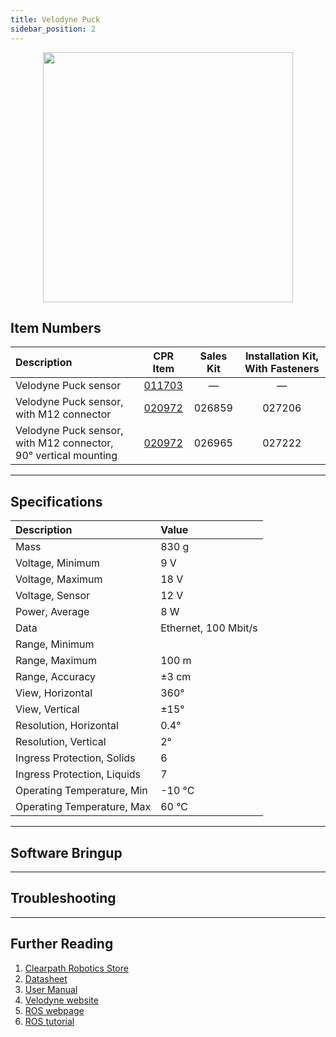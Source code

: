 ```yaml
---
title: Velodyne Puck
sidebar_position: 2
---
```



<center>
  <img
    src="/img/sensor_images/sensor_velodyne_puck_1.jpg"
    width="400"
  />
</center>

## Item Numbers

| Description                                                     |                         CPR Item                         | Sales Kit | Installation Kit, With Fasteners |
| :-------------------------------------------------------------- | :------------------------------------------------------: | :-------: | :------------------------------: |
| Velodyne Puck sensor                                            | [011703](/assets/pdf/clearpath_robotics_011703-TDS2.pdf) |     —     |                —                 |
| Velodyne Puck sensor, with M12 connector                        | [020972](/assets/pdf/clearpath_robotics_020972-TDS2.pdf) |  026859   |              027206              |
| Velodyne Puck sensor, with M12 connector, 90° vertical mounting | [020972](/assets/pdf/clearpath_robotics_020972-TDS2.pdf) |  026965   |              027222              |

---

## Specifications

| Description                | Value                |
| :------------------------- | :------------------- |
| Mass                       | 830 g                |
| Voltage, Minimum           | 9 V                  |
| Voltage, Maximum           | 18 V                 |
| Voltage, Sensor            | 12 V                 |
| Power, Average             | 8 W                  |
| Data                       | Ethernet, 100 Mbit/s |
| Range, Minimum             |                      |
| Range, Maximum             | 100 m                |
| Range, Accuracy            | ±3 cm                |
| View, Horizontal           | 360°                 |
| View, Vertical             | ±15°                 |
| Resolution, Horizontal     | 0.4°                 |
| Resolution, Vertical       | 2°                   |
| Ingress Protection, Solids         | 6  |
| Ingress Protection, Liquids        | 7   |
| Operating Temperature, Min | -10 °C               |
| Operating Temperature, Max | 60 °C                |

---

## Software Bringup

<SoftwareBringup />

---

## Troubleshooting

<Support />

---

## Further Reading

1.  [Clearpath Robotics Store](https://store.clearpathrobotics.com/collections/3d-lidar/products/puck)
2.  [Datasheet](/assets/pdf/clearpath_robotics_011703-TDS2.pdf)
3.  [User Manual](/assets/pdf/clearpath_robotics_011703-TDS1.pdf)
4.  [Velodyne website](https://store.clearpathrobotics.com/collections/3d-lidar/products/puck)
5.  [ROS webpage](http://wiki.ros.org/velodyne)
6.  [ROS tutorial](http://wiki.ros.org/velodyne/Tutorials/Getting%20Started%20with%20the%20Velodyne%20VLP16)
